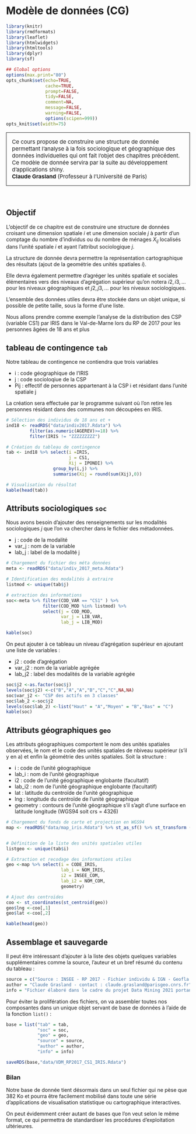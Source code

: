 # Modèle de données (CG) {#c31-datamodel}


```r
library(knitr)
library(rmdformats)
library(leaflet)
library(htmlwidgets)
library(htmltools)
library(dplyr)
library(sf)

## Global options
options(max.print="80")
opts_chunk$set(echo=TRUE,
               cache=TRUE,
               prompt=FALSE,
               tidy=FALSE,
               comment=NA,
               message=FALSE,
               warning=FALSE,
               options(scipen=999))
opts_knit$set(width=75)
```

<p style="border:0.5px; border-style:solid; border-color:navajowhite3; padding: 1em; font-size:15px">
Ce cours propose de construire une structure de donnée permettant l'analyse à la fois sociologique et géographique des données individuelles qui ont fait l'objet des chapitres précédent. Ce modèle de donnée servira par la suite au développement d'applications shiny. 
<br>
**Claude Grasland** (Professeur à l'Université de Paris)
</p>
<br>


## Objectif {-}

L'objectif de ce chapitre est de construire une structure de données croisant une dimension spatiale $i$ et une dimension sociale $j$ à partir d'un comptage du nombre d'individus ou du nombre de ménages $X_{ij}$ localisés dans l'unité spatiale $i$ et ayant l'attribut sociologique $j$. 

La structure de donnée devra permettre la représentation cartographique des résultats (ajout de la geométrie des unités spatiales $i$).

Elle devra également permettre d'agréger les unités spatiale et sociales élémentaires vers des niveaux d'agrégation supérieur qu'on notera $i2,i3, ...$ pour les niveaux géographiques et $j2,j3,...$ pour les niveaux sociologiques. 

L'ensemble des données utiles devra être stockée dans un objet unique, si possible de petite taille,  sous la forme d'une liste. 

Nous allons prendre comme exemple l'analyse de la distribution des CSP (variable CS1) par IRIS dans le Val-de-Marne lors du RP de 2017 pour les personnes âgées de 18 ans et plus



##  tableau de contingence `tab`

Notre tableau de contingence ne contiendra que trois variables 

- i : code géographique de l'IRIS
- j : code socioloqiue de la CSP
- Pij : effectif de personnes appartenant à la CSP i et résidant dans l'unité spatiale j


La création sera effectuée par le programme suivant où l'on retire les personnes résidant dans des communes non découpées en IRIS.

```r
# Sélection des individus de 18 ans et +
ind18 <- readRDS("data/indiv2017.Rdata") %>% 
         filter(as.numeric(AGEREV)>=18) %>%
         filter(IRIS != "ZZZZZZZZZ")

# Création du tableau de contingence
tab <- ind18 %>% select(i =IRIS,
                        j = CS1,
                        Xij = IPONDI) %>%
                  group_by(i,j) %>%
                  summarise(Xij = round(sum(Xij),0))

# Visualisation du résultat
kable(head(tab))

```

## Attributs sociologiques `soc`

Nous avons besoin d'ajouter des renseignements sur les modalités sociologiques $j$ que l'on va chercher dans le fichier des métadonnées. 

- j : code de la modalité
- var_j : nom de la variable
- lab_j : label de la modalité j


```r
# Chargement du fichier des méta données 
meta <- readRDS("data/indiv_2017_meta.Rdata")

# Identification des modalités à extraire
listmod <- unique(tab$j)

# extraction des informations
soc<-meta %>% filter(COD_VAR == "CS1" ) %>%
              filter(COD_MOD %in% listmod) %>%
              select(j = COD_MOD,
                     var_j = LIB_VAR,
                     lab_j = LIB_MOD)

kable(soc)

```

On peut ajouter à ce tableau un niveau d'agrégation supérieur en ajoutant une liste de variables :

- j2 : code d'agrégation
- var_j2 :  nom de la variable agrégée
- lab_j2 : label des modalités de la variable agrégée

```r
soc$j2 <-as.factor(soc$j)
levels(soc$j2) <-c("B","A","A","B","C","C",NA,NA)
soc$var_j2 <- "CSP des actifs en 3 classes"
soc$lab_2 <-soc$j2
levels(soc$lab_2) <-list("Haut" = "A","Moyen" = "B","Bas" = "C")
kable(soc)
```


## Attributs géographiques `geo`


Les attributs géographiques comportent le nom des unités spatiales observées, le nom  et le code des unités spatiales de nbiveau supérieur (s'il y en a) et enfin la géométrie des unités spatiales. Soit la structure :

- i : code de l'unité géographique
- lab_i : nom de l'unité géographique
- i2 : code de l'unité géographique  englobante (facultatif)
- lab_i2 : nom de l'unité géographique englobante (facultatif)
- lat : latitude du centroïde de l'unité géographique
- lng : longitude du centroïde de l'unité géographique
- geometry : contours de l'unité géographique s'il s'agit d'une surface en latitude longitude (WGS94 soit crs = 4326)


```r
# Chargement du fonds de carte et projection en WGS94
map <- readRDS("data/map_iris.Rdata") %>% st_as_sf() %>% st_transform (crs=4326)


# Définition de la liste des unités spatiales utiles
listgeo <- unique(tab$i)

# Extraction et recodage des informations utiles
geo <-map %>% select(i = CODE_IRIS,
                     lab_i = NOM_IRIS,
                     i2 = INSEE_COM,
                     lab_i2 = NOM_COM,
                     geometry)

# Ajout des centroïdes
coo <- st_coordinates(st_centroid(geo))
geo$lng <-coo[,1]
geo$lat <-coo[,2]

kable(head(geo))


```


## Assemblage et sauvegarde

Il peut être intéressant d'ajouter à la liste des objets quelques variables supplémentaires comme la source, l'auteur et un bref résumé du contenu du tableau :

```r
source = c("Source : INSEE - RP 2017 - Fichier individu & IGN - Geofla - IRIS")
author = "Claude Grasland - contact : claude.grasland@parisgeo.cnrs.fr"
info = "Fichier élaboré dans le cadre du projet Data Mining 2021 portant sur les CSP des individus résidant dans le Val de Marne à l'échelon des IRIS lors du RP 2017"
```


Pour éviter la prolifération des fichiers, on va assembler toutes nos composantes dans un unique objet servant de base de données à l'aide de la fonction `list()` :

```r
base = list("tab" = tab,
            "soc" = soc,
            "geo" = geo,
            "source" = source,
            "author" = author,
            "info" = info)

saveRDS(base,"data/VDM_RP2017_CS1_IRIS.Rdata")
```


### Bilan

Notre base de donnée tient désormais dans un seul fichier qui ne pèse que 382 Ko et pourra être facilement mobilisé dans toute une série d'applications de visualisation statistique ou cartographique interactives. 

On peut évidemment créer autant de bases que l'on veut selon le même format, ce qui permettra de standardiser les procédures d'exploitation ultérieures. 






